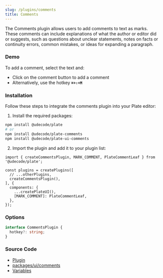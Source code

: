 ```yaml
---
slug: /plugins/comments
title: Comments
---
```


The Comments plugin allows users to add comments to text as marks.
These comments can include explanations of what the author or editor did or suggests,
such as questions about unclear statements,
notes on facts or continuity errors, common mistakes, or ideas for expanding a paragraph.

### Demo

To add a comment, select the text and:

- Click on the comment button to add a comment
- Alternatively, use the hotkey **`⌘+⇧+M`**



<CommentsSandpack />

### Installation

Follow these steps to integrate the comments plugin into your Plate editor:

1. Install the required packages:


```bash npm2yarn
npm install @udecode/plate
# or
npm install @udecode/plate-comments
npm install @udecode/plate-ui-comments
```

2. Import the plugin and add it to your plugin list:

```tsx
import { createCommentsPlugin, MARK_COMMENT, PlateCommentLeaf } from '@udecode/plate';

const plugins = createPlugins([
  // ...otherPlugins,
  createCommentsPlugin(),
], {
  components: {
    ...createPlateUI(),
    [MARK_COMMENT]: PlateCommentLeaf,
  },
});
```

### Options

```ts
interface CommentsPlugin {
  hotkey?: string;
}
```

### Source Code

- [Plugin](https://github.com/udecode/plate/blob/main/packages/comments/src/createCommentsPlugin.ts)
- [packages/ui/comments](https://github.com/udecode/plate/tree/main/packages/ui/comments/src)
- [Variables](https://github.com/udecode/plate/blob/main/examples/src)
